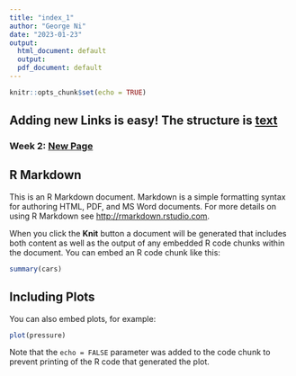 ```yaml
---
title: "index_1"
author: "George Ni"
date: "2023-01-23"
output:
  html_document: default
  output:
  pdf_document: default
---
```


```r
knitr::opts_chunk$set(echo = TRUE)
```
## Adding new Links is easy! The structure is [text](link)

### Week 2: [New Page](newpage.html)

## R Markdown

This is an R Markdown document. Markdown is a simple formatting syntax for authoring HTML, PDF, and MS Word documents. For more details on using R Markdown see <http://rmarkdown.rstudio.com>.

When you click the **Knit** button a document will be generated that includes both content as well as the output of any embedded R code chunks within the document. You can embed an R code chunk like this:

```r
summary(cars)
```

## Including Plots

You can also embed plots, for example:

```r
plot(pressure)
```

Note that the `echo = FALSE` parameter was added to the code chunk to prevent printing of the R code that generated the plot.
